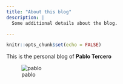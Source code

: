 ```yaml
---
title: "About this blog"
description: |
  Some additional details about the blog.

---
```


```r
knitr::opts_chunk$set(echo = FALSE)
```

This is the personal blog of **Pablo Tercero**

![pablo](img/PabloChicagoHardieOfficeRotated.JPG)